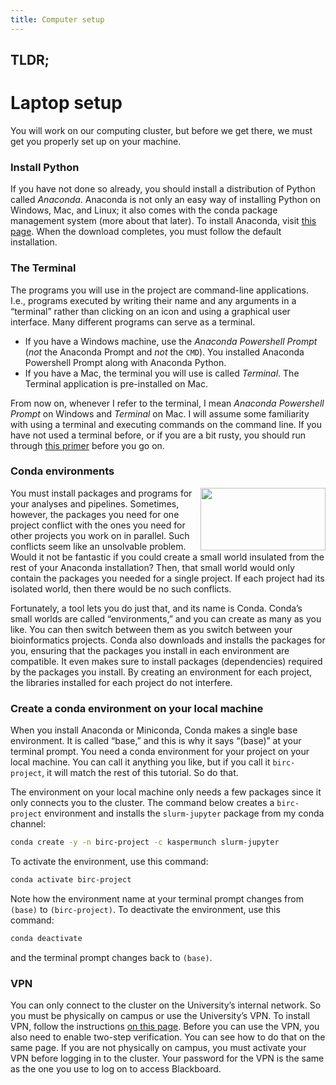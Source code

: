 ```yaml
---
title: Computer setup
---
```


## TLDR;


# Laptop setup

You will work on our computing cluster, but before we get there, we must get you properly set up on your machine.

### Install Python

If you have not done so already, you should install a distribution of Python called *Anaconda*. Anaconda is not only an easy way of installing Python on Windows, Mac, and Linux; it also comes with the conda package management system (more about that later). To install Anaconda, visit  [this page](https://www.anaconda.com/download). When the download completes, you must follow the default installation.

### The Terminal

The programs you will use in the project are command-line applications. I.e., programs executed by writing their name and any arguments in a "terminal" rather than clicking on an icon and using a graphical user interface. Many different programs can serve as a terminal.

- If you have a Windows machine, use the *Anaconda Powershell Prompt* (*not* the Anaconda Prompt and *not* the `CMD`). You installed Anaconda Powershell Prompt along with Anaconda Python. 
- If you have a Mac, the terminal you will use is called *Terminal*. The Terminal application is pre-installed on Mac. 

From now on, whenever I refer to the terminal, I mean *Anaconda Powershell Prompt* on Windows and *Terminal* on Mac. I will assume some familiarity with using a terminal and executing commands on the command line. If you have not used a terminal before, or if you are a bit rusty, you should run through [this primer](https://lifehacker.com/5633909/who-needs-a-mouse-learn-to-use-the-command-line-for-almost-anything) before you go on.

### Conda environments

<img src="https://docs.conda.io/en/latest/_images/conda_logo.svg" align="right" width="200" height="100" />

You must install packages and programs for your analyses and pipelines. Sometimes, however, the packages you need for one project conflict with the ones you need for other projects you work on in parallel. Such conflicts seem like an unsolvable problem. Would it not be fantastic if you could create a small world insulated from the rest of your Anaconda installation? Then, that small world would only contain the packages you needed for a single project. If each project had its isolated world, then there would be no such conflicts. 

Fortunately, a tool lets you do just that, and its name is Conda. Conda's small worlds are called "environments," and you can create as many as you like. You can then switch between them as you switch between your bioinformatics projects. Conda also downloads and installs the packages for you, ensuring that the packages you install in each environment are compatible. It even makes sure to install packages (dependencies) required by the packages you install. By creating an environment for each project, the libraries installed for each project do not interfere.

### Create a conda environment on your local machine

When you install Anaconda or Miniconda, Conda makes a single base environment. It is called "base," and this is why it says "(base)" at your terminal prompt. You need a conda environment for your project on your local machine. You can call it anything you like, but if you call it `birc-project`, it will match the rest of this tutorial. So do that.

The environment on your local machine only needs a few packages since it only connects you to the cluster. The command below creates a `birc-project` environment and installs the `slurm-jupyter` package from my conda channel:

```.bash
conda create -y -n birc-project -c kaspermunch slurm-jupyter
```

To activate the environment, use this command:

```.bash
conda activate birc-project
```

Note how the environment name at your terminal prompt changes from `(base)` to `(birc-project)`. To deactivate the environment, use this command:

```.bash
conda deactivate
```

and the terminal prompt changes back to `(base)`.

### VPN

You can only connect to the cluster on the University's internal network. So you must be physically on campus or use the University's VPN. To install VPN, follow the instructions [on this page](https://studerende.au.dk/it-support/vpn/). Before you can use the VPN, you also need to enable two-step verification. You can see how to do that on the same page. If you are not physically on campus, you must activate your VPN before logging in to the cluster. Your password for the VPN is the same as the one you use to log on to access Blackboard.